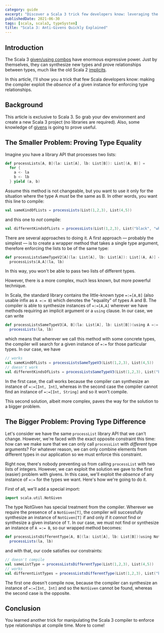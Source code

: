 ```yaml
---
category: guide
excerpt: "Discover a Scala 3 trick few developers know: leveraging the absence of a given instance to enforce type constraints"
publishedDate: 2021-06-30
tags: [scala, scala3, typeSystem]
title: "Scala 3: Anti-Givens Quickly Explained"
---
```


## Introduction

The Scala 3 [given/using combos](/articles/scala-3-given-and-using-clauses) have enormous expressive power. Just by themselves, they can synthesize new types and prove relationships between types, much like the old Scala 2 [implicits](/articles/scala-3-givens-vs-implicits).

In this article, I'll show you a trick that few Scala developers know: making the compiler exploit the _absence_ of a given instance for enforcing type relationships.

## Background

This article is exclusive to Scala 3. So grab your dev environment and create a new Scala 3 project (no libraries are required). Also, some knowledge of [givens](/articles/scala-3-given-and-using-clauses) is going to prove useful.

## The Smaller Problem: Proving Type Equality

Imagine you have a library API that processes two lists:

```scala
def processLists[A, B](la: List[A], lb: List[B]): List[(A, B)] =
  for {
    a <- la
    b <- lb
  } yield (a, b)
```

Assume this method is not changeable, but you want to use it only for the situation where the type A _must_ be the same as B. In other words, you want this line to compile:

```scala
val sameKindOfLists = processLists(List(1,2,3), List(4,5))
```

and this one to _not_ compile:

```scala
val differentKindsOfLists = processLists(List(1,2,3), List("black", "white"))
```

There are several approaches to doing it. A first approach &mdash; probably the simplest &mdash; is to create a wrapper method that takes a single type argument, therefore enforcing the lists to be of the same type:

```scala
def processListsSameTypeV2[A](la: List[A], lb: List[A]): List[(A, A)] =
  processLists[A,A](la, lb)
```

In this way, you won't be able to pass two lists of different types.

However, there is a more complex, much less known, but more powerful technique.

In Scala, the standard library contains the little-known type `=:=[A,B]` (also usable infix as `A =:= B`) which denotes the "equality" of types A and B. The compiler is able to synthesize instances of `=:=[A,A]` wherever we have methods requiring an implicit argument or a `using` clause. In our case, we can write

```scala
def processListsSameTypeV3[A, B](la: List[A], lb: List[B])(using A =:= B): List[(A, B)] =
  processLists(la, lb)
```

which means that wherever we call this method with some concrete types, the compiler will search for a given instance of `=:=` for those particular types. In our case, we have

```scala
// works
val sameKindOfLists = processListsSameTypeV3(List(1,2,3), List(4,5))
// doesn't work
val differentKindsOfLists = processListsSameTypeV3(List(1,2,3), List("black", "white"))
```

In the first case, the call works because the compiler can synthesize an instance of `=:=[Int, Int]`, whereas in the second case the compiler cannot find an instance of `=:=[Int, String]` and so it won't compile.

This second solution, albeit more complex, paves the way for the solution to a bigger problem.

## The Bigger Problem: Proving Type Difference

Let's consider we have the same `processList` library API that we can't change. However, we're faced with the exact opposite constraint this time: how can we make sure that we can only call `processList` with _different_ type arguments? For whatever reason, we can only combine elements from different types in our application so we must enforce this constraint.

Right now, there's nobody preventing us from calling `processList` with two lists of integers. However, we can exploit the solution we gave to the first (easier) problem with givens. In this case, we'll exploit the _absence_ of any instance of `=:=` for the types we want. Here's how we're going to do it.

First of all, we'll add a special import:

```scala
import scala.util.NotGiven
```

The type NotGiven has special treatment from the compiler. Wherever we require the presence of a `NotGiven[T]`, the compiler will successfully synthesize an instance of `NotGiven[T]` if and only if it _cannot_ find or synthesize a given instance of `T`. In our case, we must not find or synthesize an instance of `A =:= B`, so our wrapped method becomes:

```scala
def processListsDifferentType[A, B](la: List[A], lb: List[B])(using NotGiven[A =:= B]): List[(A, B)] =
  processLists(la, lb)
```

and with that, our code satisfies our constraints:

```scala
// doesn't compile
val sameListType = processListsDifferentType(List(1,2,3), List(4,5))
// works
val differentListTypes = processListsDifferentType(List(1,2,3), List("black", "white"))
```

The first one doesn't compile now, because the compiler can synthesize an instance of `=:=[Int, Int]` and so the `NotGiven` cannot be found, whereas the second case is the opposite.

## Conclusion

You learned another trick for manipulating the Scala 3 compiler to enforce type relationships at compile time. More to come!
